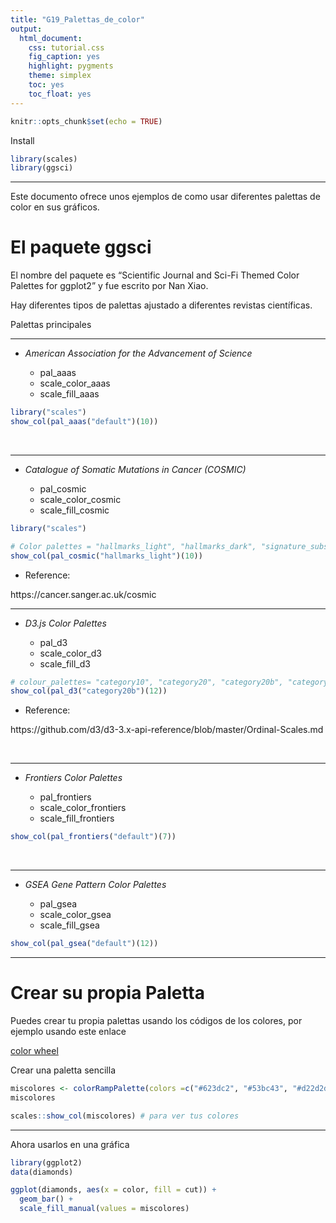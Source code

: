 ```yaml
---
title: "G19_Palettas_de_color"
output:
  html_document:
    css: tutorial.css
    fig_caption: yes
    highlight: pygments
    theme: simplex
    toc: yes
    toc_float: yes
---
```


```r
knitr::opts_chunk$set(echo = TRUE)
```

Install

```r
library(scales)
library(ggsci)
```



***

Este documento ofrece unos ejemplos de como usar diferentes palettas de color en sus gráficos.


# El paquete **ggsci**


El nombre del paquete es "Scientific Journal and Sci-Fi Themed Color Palettes for ggplot2" y fue escrito por Nan Xiao.  

Hay diferentes tipos de palettas ajustado a diferentes revistas científicas.


Palettas principales

***

- *American Association for the Advancement of Science*
 
    - pal_aaas
    - scale_color_aaas
    - scale_fill_aaas

```r
library("scales")
show_col(pal_aaas("default")(10))
```


\ 

***

- *Catalogue of Somatic Mutations in Cancer (COSMIC)* 

    - pal_cosmic
    - scale_color_cosmic
    - scale_fill_cosmic
    
```r
library("scales")

# Color palettes = "hallmarks_light", "hallmarks_dark", "signature_substitutions"
show_col(pal_cosmic("hallmarks_light")(10))
```
    
    
- Reference:

https://cancer.sanger.ac.uk/cosmic
\ 

***

- *D3.js Color Palettes*  

    - pal_d3
    - scale_color_d3
    - scale_fill_d3


```r
# colour_palettes= "category10", "category20", "category20b", "category20c"
show_col(pal_d3("category20b")(12))
```

- Reference:

https://github.com/d3/d3-3.x-api-reference/blob/master/Ordinal-Scales.md
 
        
\ 

***

- *Frontiers Color Palettes*  

    - pal_frontiers
    - scale_color_frontiers
    - scale_fill_frontiers       

```r
show_col(pal_frontiers("default")(7))

```

\ 

***

- *GSEA Gene Pattern Color Palettes*  

    - pal_gsea
    - scale_color_gsea
    - scale_fill_gsea 
    

```r
show_col(pal_gsea("default")(12))
```
 
  
  
***



# Crear su propia Paletta

Puedes crear tu propia palettas usando los códigos de los colores, por ejemplo usando este enlace

[color wheel](https://www.canva.com/colors/color-wheel/)




Crear una paletta sencilla

```r

miscolores <- colorRampPalette(colors =c("#623dc2", "#53bc43", "#d22d2d", "#30a3cf","white" ))(5) # nota el valor al final es cuant colores tiene en su paletta. 
miscolores 

scales::show_col(miscolores) # para ver tus colores
``` 

***

Ahora usarlos en una gráfica


```r
library(ggplot2)
data(diamonds)

ggplot(diamonds, aes(x = color, fill = cut)) +
  geom_bar() +
  scale_fill_manual(values = miscolores)
```

